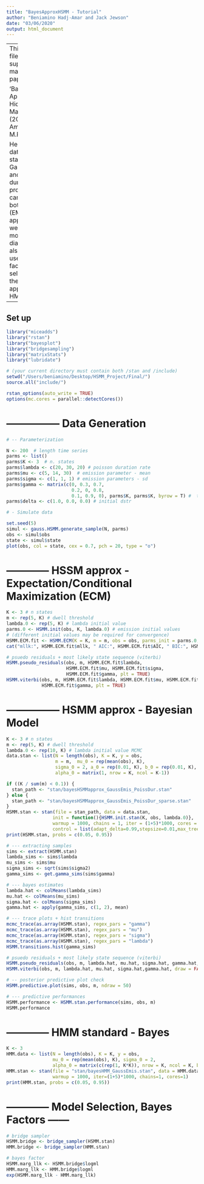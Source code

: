 ```yaml
---
title: "BayesApproxHSMM - Tutorial"
author: "Beniamino Hadj-Amar and Jack Jewson"
date: "03/06/2020"
output: html_document
---
```



---
This R markdown file is part of the supplementary material to the paper 

      'Bayesian Approximations to Hidden Semi-Markov Models' (2020)
                by B.Hadj-Amar, J.Jewson and M.Fiecas. 

Here, we generate data from a three state HSMM with Gaussian emission 
and Poisson dwell durations.Estimation procedures are carried out us-
ing both frequentist (EM) and Bayesian approaches, where we validate 
each model using several diagnostic tools. We also illustrate the use 
of Bayes factors for model selection between the proposed approach and
the HMM.
---



## Set up

```r

library("miceadds")
library("rstan")
library("bayesplot")
library("bridgesampling")
library("matrixStats")
library("lubridate")

# (your current directory must contain both /stan and /include)
setwd("/Users/beniamino/Desktop/HSMM_Project/Final/")
source.all("include/")

rstan_options(auto_write = TRUE)
options(mc.cores = parallel::detectCores())
```


# --------------- Data Generation 

```r

# -- Parameterization

N <- 200  # length time series
parms <- list()
parms$K <- 3  # n. states
parms$lambda <- c(20, 30, 20) # poisson duration rate
parms$mu <- c(5, 14, 30)  # emission parameter - mean
parms$sigma <- c(1, 1, 1) # emission parameters - sd
parms$gamma <- matrix(c(0, 0.3, 0.7,
                        0.2, 0, 0.8,
                        0.1, 0.9, 0), parms$K, parms$K, byrow = T) #  t.p.m
parms$delta <- c(1.0, 0.0, 0.0) # initial dstr

# - Simulate data

set.seed(5)
simul <- gauss.HSMM.generate_sample(N, parms)
obs <- simul$obs
state <- simul$state
plot(obs, col = state, cex = 0.7, pch = 20, type = "o")

```




# ------------ HSSM approx - Expectation/Conditional Maximization (ECM)

```r

K <- 3 # n states
m <- rep(5, K) # dwell threshold
lambda.0 <- rep(5, K) # lambda initial value 
parms.0 <- HSMM.init(obs, K, lambda.0) # emission initial values
# (different initial values may be required for convergence)
HSMM.ECM.fit <- HSMM.ECM(K = K, m = m, obs = obs, parms_init = parms.0, niter = 1e2)
cat("mllk:", HSMM.ECM.fit$mllk, " AIC:", HSMM.ECM.fit$AIC, " BIC:", HSMM.ECM.fit$BIC, "\n")
```

```r
# psuedo residuals + most likely state sequence (viterbi)
HSMM.pseudo_residuals(obs, m, HSMM.ECM.fit$lambda, 
                      HSMM.ECM.fit$mu, HSMM.ECM.fit$sigma, 
                      HSMM.ECM.fit$gamma, plt = TRUE)
HSMM.viterbi(obs, m, HSMM.ECM.fit$lambda, HSMM.ECM.fit$mu, HSMM.ECM.fit$sigma,
             HSMM.ECM.fit$gamma, plt = TRUE)
```


# --------------- HSMM approx -  Bayesian Model 

```r
K <- 3 # n states 
m <- rep(5, K) # dwell threshold
lambda.0 <- rep(10, K) # lambda initial value MCMC
data.stan <- list(N = length(obs), K = K, y = obs,
                  m = m,  mu_0 = rep(mean(obs), K), 
                  sigma_0 = 2, a_0 = rep(0.01, K), b_0 = rep(0.01, K),
                  alpha_0 = matrix(1, nrow = K, ncol = K-1))

if ((K / sum(m) < 0.1)) {
  stan_path <- "stan/bayesHSMMapprox_GaussEmis_PoissDur.stan"
} else {
  stan_path <- "stan/bayesHSMMapprox_GaussEmis_PoissDur_sparse.stan"
}
HSMM.stan <- stan(file = stan_path, data = data.stan, 
                 init = function(){HSMM.init.stan(K, obs, lambda.0)}, 
                 warmup = 1000, chains = 1, iter = (1+5)*1000, cores = 1, 
                 control = list(adapt_delta=0.99,stepsize=0.01,max_treedepth = 20))
print(HSMM.stan, probs = c(0.05, 0.95))
```

```r

# --- extracting samples 
sims <- extract(HSMM.stan)
lambda_sims <- sims$lambda
mu_sims <- sims$mu
sigma_sims <- sqrt(sims$sigma2)
gamma_sims <- get.gamma_sims(sims$gamma)

# --- bayes estimates
lambda.hat <- colMeans(lambda_sims)
mu.hat <- colMeans(mu_sims)
sigma.hat <- colMeans(sigma_sims)
gamma.hat <- apply(gamma_sims, c(1, 2), mean)
```


```r
# --- trace plots + hist transitions
mcmc_trace(as.array(HSMM.stan), regex_pars = "gamma")
mcmc_trace(as.array(HSMM.stan), regex_pars = "mu")
mcmc_trace(as.array(HSMM.stan), regex_pars = "sigma")
mcmc_trace(as.array(HSMM.stan), regex_pars = "lambda")
HSMM.transitions.hist(gamma_sims)
```



```r
# psuedo residuals + most likely state sequence (viterbi)
HSMM.pseudo_residuals(obs, m, lambda.hat, mu.hat, sigma.hat, gamma.hat, plt = TRUE)
HSMM.viterbi(obs, m, lambda.hat, mu.hat, sigma.hat,gamma.hat, draw = FALSE, plt = TRUE) 
```


```r
# -- posterior predictive plot check
HSMM.predictive.plot(sims, obs, m, ndraw = 50)
```


```r
# --- predictive performances
HSMM.performance <- HSMM.stan.performance(sims, obs, m)
HSMM.performance
```


# ------------ HMM standard  - Bayes  

```r

K <- 3
HMM.data <- list(N = length(obs), K = K, y = obs, 
                 mu_0 = rep(mean(obs), K), sigma_0 = 2, 
                 alpha_0 = matrix(c(rep(1, K*K)), nrow = K, ncol = K, byrow = TRUE))
HMM.stan <- stan(file = "stan/bayesHMM_GaussEmis.stan", data = HMM.data,
                 warmup = 1000, iter=(1+5)*1000, chains=1, cores=1)
print(HMM.stan, probs = c(0.05, 0.95))
```


# ------------ Model Selection, Bayes Factors ------

```r
# bridge sampler
HSMM.bridge <- bridge_sampler(HSMM.stan)
HMM.bridge <- bridge_sampler(HMM.stan)
```

```r
# bayes factor
HSMM.marg_llk <- HSMM.bridge$logml
HMM.marg_llk <- HMM.bridge$logml
exp(HSMM.marg_llk - HMM.marg_llk)
```


